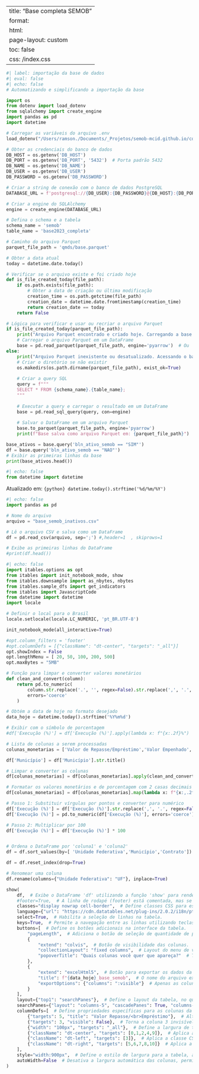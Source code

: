 
---
title: "Base completa SEMOB"
format:
    html:
        page-layout: custom
        toc: false
css: /index.css
---



```python
#| label: importação da base de dados
#| eval: false
#| echo: false
# Automatizando e simplificando a importação da base

import os
from dotenv import load_dotenv
from sqlalchemy import create_engine
import pandas as pd
import datetime

# Carregar as variáveis do arquivo .env
load_dotenv("/Users/ramson./Documents/_Projetos/semob-mcid.github.io/config.env")

# Obter as credenciais do banco de dados
DB_HOST = os.getenv('DB_HOST')
DB_PORT = os.getenv('DB_PORT', '5432')  # Porta padrão 5432
DB_NAME = os.getenv('DB_NAME')
DB_USER = os.getenv('DB_USER')
DB_PASSWORD = os.getenv('DB_PASSWORD')

# Criar a string de conexão com o banco de dados PostgreSQL
DATABASE_URL = f'postgresql://{DB_USER}:{DB_PASSWORD}@{DB_HOST}:{DB_PORT}/{DB_NAME}'

# Criar a engine do SQLAlchemy
engine = create_engine(DATABASE_URL)

# Defina o schema e a tabela
schema_name = 'semob'
table_name = 'base2023_completa'

# Caminho do arquivo Parquet
parquet_file_path = 'qmds/base.parquet'

# Obter a data atual
today = datetime.date.today()

# Verificar se o arquivo existe e foi criado hoje
def is_file_created_today(file_path):
    if os.path.exists(file_path):
        # Obter a data de criação ou última modificação
        creation_time = os.path.getctime(file_path)
        creation_date = datetime.date.fromtimestamp(creation_time)
        return creation_date == today
    return False

# Lógica para verificar e usar ou recriar o arquivo Parquet
if is_file_created_today(parquet_file_path):
    print("Arquivo Parquet encontrado e criado hoje. Carregando a base do arquivo.")
    # Carregar o arquivo Parquet em um DataFrame
    base = pd.read_parquet(parquet_file_path, engine='pyarrow')  # Ou 'fastparquet'
else:
    print("Arquivo Parquet inexistente ou desatualizado. Acessando o banco de dados.")
    # Criar o diretório se não existir
    os.makedirs(os.path.dirname(parquet_file_path), exist_ok=True)
    
    # Criar a query SQL
    query = f"""
    SELECT * FROM {schema_name}.{table_name};
    """
    
    # Executar a query e carregar o resultado em um DataFrame
    base = pd.read_sql_query(query, con=engine)
    
    # Salvar o DataFrame em um arquivo Parquet
    base.to_parquet(parquet_file_path, engine='pyarrow')
    print(f"Base salva como arquivo Parquet em: {parquet_file_path}")

base_ativos = base.query('bln_ativo_semob == "SIM"')
df = base.query('bln_ativo_semob == "NAO"')
# Exibir as primeiras linhas da base
print(base_ativos.head())
```

```python
#| echo: false
from datetime import datetime
```
:::{.callout-tip title="Data de atualização" collapse="false"}
Atualizado em: `{python} datetime.today().strftime('%d/%m/%Y')`
:::

```python
#| echo: false
import pandas as pd

# Nome do arquivo
arquivo = "base_semob_inativos.csv"

# Lê o arquivo CSV e salva como um DataFrame
df = pd.read_csv(arquivo, sep=';') #,header=1  , skiprows=1

# Exibe as primeiras linhas do DataFrame
#print(df.head())
```


::: content-block
```python
#| echo: false
import itables.options as opt
from itables import init_notebook_mode, show
from itables.downsample import as_nbytes, nbytes
from itables.sample_dfs import get_indicators
from itables import JavascriptCode
from datetime import datetime
import locale

# Definir o local para o Brasil
locale.setlocale(locale.LC_NUMERIC, 'pt_BR.UTF-8')

init_notebook_mode(all_interactive=True)

#opt.column_filters = 'footer'
#opt.columnDefs = [{"className": "dt-center", "targets": "_all"}]
opt.showIndex = False
opt.lengthMenu = [ 20, 50, 100, 200, 500]
opt.maxBytes = "5MB"

# Função para limpar e converter valores monetários
def clean_and_convert(column):
    return pd.to_numeric(
        column.str.replace('.', '', regex=False).str.replace(',', '.', regex=False),
        errors='coerce'
    )

# Obtém a data de hoje no formato desejado
data_hoje = datetime.today().strftime('%Y%m%d')

# Exibir com o símbolo de porcentagem
#df['Execução (%)'] = df['Execução (%)'].apply(lambda x: f"{x:.2f}%")

# Lista de colunas a serem processadas
colunas_monetarias = ['Valor de Repasse/Empréstimo','Valor Empenhado', 'Valor Desbloqueado', 'Valor Liberado']

df['Município'] = df['Município'].str.title()

# Limpar e converter as colunas
df[colunas_monetarias] = df[colunas_monetarias].apply(clean_and_convert)

# Formatar os valores monetários e de porcentagem com 2 casas decimais
df[colunas_monetarias] = df[colunas_monetarias].map(lambda x: f"{x:,.2f}" if pd.notnull(x) else "")

# Passo 1: Substituir vírgulas por pontos e converter para numérico
df['Execução (%)'] = df['Execução (%)'].str.replace(',', '.', regex=False)
df['Execução (%)'] = pd.to_numeric(df['Execução (%)'], errors='coerce')

# Passo 2: Multiplicar por 100
df['Execução (%)'] = df['Execução (%)'] * 100


# Ordena o DataFrame por 'coluna1' e 'coluna2'
df = df.sort_values(by=[ 'Unidade Federativa','Município','Contrato'])

df = df.reset_index(drop=True)

# Renomear uma coluna
df.rename(columns={"Unidade Federativa": "UF"}, inplace=True)

show(
    df,  # Exibe o DataFrame 'df' utilizando a função 'show' para renderização interativa na interface.
    #footer=True,  # A linha de rodapé (footer) está comentada, mas se fosse ativada, exibiria informações adicionais no rodapé da tabela.
    classes="display nowrap cell-border",  # Define classes CSS para estilização da tabela: 'display' para exibição padrão, 'nowrap' para evitar quebra de linha nas células e 'cell-border' para adicionar bordas nas células.
    language={"url": "https://cdn.datatables.net/plug-ins/2.0.2/i18n/pt-BR.json"},  # Define o idioma da tabela como português do Brasil, utilizando um arquivo de tradução hospedado online.
    select=True,  # Habilita a seleção de linhas na tabela.
    keys=True,  # Permite a navegação entre as linhas utilizando teclas de direção do teclado.
    buttons=[  # Define os botões adicionais na interface da tabela.
        "pageLength",  # Adiciona o botão de seleção de quantidade de páginas (número de registros exibidos por página).
        {
            "extend": "colvis",  # Botão de visibilidade das colunas.
            "collectionLayout": "fixed columns",  # Layout do menu de visibilidade das colunas será fixo (não se move).
            "popoverTitle": "Quais colunas você quer que apareça?"  # Título do popover que aparece quando o botão de visibilidade é acionado.
        },
        {
            "extend": "excelHtml5",  # Botão para exportar os dados da tabela para um arquivo Excel.
            "title": f"{data_hoje}_base_semob",  # O nome do arquivo exportado será composto pela data atual e o prefixo 'base_semob'.
            "exportOptions": {"columns": ":visible"}  # Apenas as colunas visíveis serão exportadas para o Excel.
        }
    ],
    layout={"top1": "searchPanes"},  # Define o layout da tabela, no qual a área de pesquisa ('searchPanes') será posicionada na parte superior.
    searchPanes={"layout": "columns-5", "cascadePanes": True, "columns-5": [0, 1, 2, 4, 9]},  # Configura o painel de pesquisa para ser exibido em 4 colunas, permitindo que os filtros sejam aplicados de forma cascata nas colunas 1, 2, 4 e 9.
    columnDefs=[  # Define propriedades específicas para as colunas da tabela.
        {"targets": 5, "title": "Valor Repasse/<br>Empréstimo"},  # Altera o título da coluna 5, com a adição de uma quebra de linha HTML no título.
        {"targets": 3, "visible": False},  # Torna a coluna 3 invisível.
        {"width": "100px", "targets": "_all"},  # Define a largura de todas as colunas como 100px.
        {"className": "dt-center", "targets": [0,1,2,4,9]},  # Aplica a classe CSS 'dt-center' para centralizar o conteúdo das colunas 0, 1, 2, 4 e 9.
        {"className": "dt-left", "targets": [3]},  # Aplica a classe CSS 'dt-left' para alinhar à esquerda o conteúdo da coluna 3.
        {"className": "dt-right", "targets": [5,6,7,8,10]}  # Aplica a classe CSS 'dt-right' para alinhar à direita o conteúdo das colunas 5, 6, 7, 8 e 10.
    ],
    style="width:900px",  # Define o estilo de largura para a tabela, ajustando a largura total para 900px.
    autoWidth=False  # Desativa a largura automática das colunas, permitindo que a largura de cada coluna seja definida manualmente.
)



```

:::